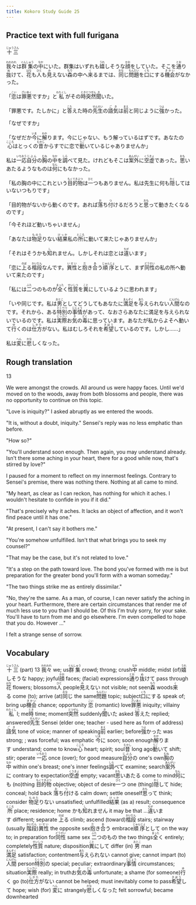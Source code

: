 ```yaml
---
title: Kokoro Study Guide 25
---
```


## Practice text with full furigana

<p>
<ruby><rb>十三</rb><rt>じゅうさん</rt></ruby>
</p>

<p>
<ruby><rb>我々</rb><rt>われわれ</rt></ruby>は<ruby><rb>群集</rb><rt>ぐんしゅう</rt></ruby>の<ruby><rb>中</rb><rt>なか</rt></ruby>にいた。群集はいずれも<ruby><rb>嬉</rb><rt>うれ</rt></ruby>しそうな<ruby><rb>顔</rb><rt>かお</rt></ruby>をしていた。そこを<ruby><rb>通</rb><rt>とお</rt></ruby>り<ruby><rb>抜</rb><rt>ぬ</rt></ruby>けて、<ruby><rb>花</rb><rt>はな</rt></ruby>も<ruby><rb>人</rb><rt>ひと</rt></ruby>も<ruby><rb>見</rb><rt>み</rt></ruby>えない<ruby><rb>森</rb><rt>もり</rt></ruby>の中へ<ruby><rb>来</rb><rt>く</rt></ruby>るまでは、<ruby><rb>同</rb><rt>おな</rt></ruby>じ<ruby><rb>問題</rb><rt>もんだい</rt></ruby>を<ruby><rb>口</rb><rt>くち</rt></ruby>にする<ruby><rb>機会</rb><rt>きかい</rt></ruby>がなかった。
</p>

<p>
「<ruby><rb>恋</rb><rt>こい</rt></ruby>は<ruby><rb>罪悪</rb><rt>ざいあく</rt></ruby>ですか」と<ruby><rb>私</rb><rt>わたくし</rt></ruby>がその<ruby><rb>時</rb><rt>とき</rt></ruby><ruby><rb>突然</rb><rt>とつぜん</rt></ruby><ruby><rb>聞</rb><rt>き</rt></ruby>いた。
</p>

<p>
「罪悪です。たしかに」と<ruby><rb>答</rb><rt>こた</rt></ruby>えた時の<ruby><rb>先生</rb><rt>せんせい</rt></ruby>の<ruby><rb>語気</rb><rt>ごき</rt></ruby>は<ruby><rb>前</rb><rt>まえ</rt></ruby>と同じように<ruby><rb>強</rb><rt>つよ</rt></ruby>かった。
</p>

<p>「なぜですか」</p>
<p>
「なぜだか<ruby><rb>今</rb><rt>いま</rt></ruby>に<ruby><rb>解</rb><rt>わか</rt></ruby>ります。今にじゃない、もう解っているはずです。あなたの<ruby><rb>心</rb><rt>こころ</rt></ruby>はとっくの<ruby><rb>昔</rb><rt>むかし</rt></ruby>からすでに恋で<ruby><rb>動</rb><rt>うご</rt></ruby>いているじゃありませんか」
</p>

<p>
私は<ruby><rb>一応</rb><rt>いちおう</rt></ruby><ruby><rb>自分</rb><rt>じぶん</rt></ruby>の<ruby><rb>胸</rb><rt>むね</rt></ruby>の<ruby><rb>中</rb><rt>なか</rt></ruby>を<ruby><rb>調</rb><rt>しら</rt></ruby>べて見た。けれどもそこは<ruby><rb>案外</rb><rt>あんがい</rt></ruby>に<ruby><rb>空虚</rb><rt>くうきょ</rt></ruby>であった。<ruby><rb>思</rb><rt>おも</rt></ruby>いあたるようなものは<ruby><rb>何</rb><rt>なん</rt></ruby>にもなかった。
</p>

<p>
「私の胸の中にこれという<ruby><rb>目的物</rb><rt>もくてきぶつ</rt></ruby>は<ruby><rb>一</rb><rt>ひと</rt></ruby>つもありません。私は先生に何も<ruby><rb>隠</rb><rt>かく</rt></ruby>してはいないつもりです」
</p>

<p>
「目的物がないから動くのです。あれば<ruby><rb>落</rb><rt>お</rt></ruby>ち<ruby><rb>付</rb><rt>つ</rt></ruby>けるだろうと<ruby><rb>思</rb><rt>おも</rt></ruby>って動きたくなるのです」
</p>

<p>「今それほど動いちゃいません」</p>
<p>
「あなたは<ruby><rb>物足</rb><rt>ものた</rt></ruby>りない<ruby><rb>結果</rb><rt>けっか</rt></ruby>私の<ruby><rb>所</rb><rt>ところ</rt></ruby>に動いて来たじゃありませんか」
</p>

<p>
「それはそうかも<ruby><rb>知</rb><rt>し</rt></ruby>れません。しかしそれは恋とは<ruby><rb>違</rb><rt>ちが</rt></ruby>います」
</p>

<p>
「恋に<ruby><rb>上</rb><rt>のぼ</rt></ruby>る<ruby><rb>楷段</rb><rt>かいだん</rt></ruby>なんです。<ruby><rb>異性</rb><rt>いせい</rt></ruby>と<ruby><rb>抱</rb><rt>だ</rt></ruby>き<ruby><rb>合</rb><rt>あ</rt></ruby>う<ruby><rb>順序</rb><rt>じゅんじょ</rt></ruby>として、まず<ruby><rb>同性</rb><rt>どうせい</rt></ruby>の私の所へ動いて来たのです」
</p>

<p>
「私には<ruby><rb>二</rb><rt>ふた</rt></ruby>つのものが<ruby><rb>全</rb><rt>まった</rt></ruby>く<ruby><rb>性質</rb><rt>せいしつ</rt></ruby>を<ruby><rb>異</rb><rt>こと</rt></ruby>にしているように思われます」
</p>

<p>
「いや同じです。私は<ruby><rb>男</rb><rt>おとこ</rt></ruby>としてどうしてもあなたに<ruby><rb>満足</rb><rt>まんぞく</rt></ruby>を<ruby><rb>与</rb><rt>あた</rt></ruby>えられない<ruby><rb>人間</rb><rt>にんげん</rt></ruby>なのです。それから、ある<ruby><rb>特別</rb><rt>とくべつ</rt></ruby>の<ruby><rb>事情</rb><rt>じじょう</rt></ruby>があって、なおさらあなたに満足を与えられないでいるのです。私は<ruby><rb>実際</rb><rt>じっさい</rt></ruby>お<ruby><rb>気</rb><rt>き</rt></ruby>の<ruby><rb>毒</rb><rt>どく</rt></ruby>に思っています。あなたが私からよそへ動いて<ruby><rb>行</rb><rt>ゆ</rt></ruby>くのは<ruby><rb>仕方</rb><rt>しかた</rt></ruby>がない。私はむしろそれを<ruby><rb>希望</rb><rt>きぼう</rt></ruby>しているのです。しかし……」
</p>

<p>
私は<ruby><rb>変</rb><rt>へん</rt></ruby>に<ruby><rb>悲</rb><rt>かな</rt></ruby>しくなった。
</p>


## Rough translation

13

We were amongst the crowds. All around us were happy faces. Until we'd moved on to the woods, away from both blossoms and people, there was no opportunity to continue on this topic.

"Love is iniquity?" I asked abruptly as we entered the woods.

"It is, without a doubt, iniquity." Sensei's reply was no less emphatic than before.

"How so?"

"You'll understand soon enough. Then again, you may understand already. Isn't there some aching in your heart, there for a good while now, that's stirred by love?"

I paused for a moment to reflect on my innermost feelings. Contrary to Sensei's premise, there was nothing there. Nothing at all came to mind.

"My heart, as clear as I can reckon, has nothing for which it aches. I wouldn't hesitate to confide in you if it did."

"That's precisely why it aches. It lacks an object of affection, and it won't find peace until it has one."

"At present, I can't say it bothers me."

"You're somehow unfulfilled. Isn't that what brings you to seek my counsel?"

"That may be the case, but it's not related to love."

"It's a step on the path toward love. The bond you've formed with me is but preparation for the greater bond you'll form with a woman someday."

"The two things strike me as entirely dissimilar."

"No, they're the same. As a man, of course, I can never satisfy the aching in your heart. Furthermore, there are certain circumstances that render me of much less use to you than I should be. Of this I'm truly sorry, for your sake. You'll have to turn from me and go elsewhere. I'm even compelled to hope that you do. However ..."

I felt a strange sense of sorrow. 


## Vocabulary

<p>
<span class="vocabstudy"><ruby><rb>十三</rb><rt>じゅうさん</rt></ruby>&nbsp;(part) 13</span>
<span class="vocabstudy"><ruby><rb>我々</rb><rt>われわれ</rt></ruby>&nbsp;we; us</span><span class="vocabstudy"><ruby><rb>群集</rb><rt>ぐんしゅう</rt></ruby>&nbsp;crowd; throng; crush</span><span class="vocabstudy"><ruby><rb>中</rb><rt>なか</rt></ruby>&nbsp;middle; midst (of)</span><span class="vocabstudy"><ruby><rb>嬉</rb><rt>うれ</rt></ruby>しそうな&nbsp;happy; joyful</span><span class="vocabstudy"><ruby><rb>顔</rb><rt>かお</rt></ruby>&nbsp;faces; (facial) expressions</span><span class="vocabstudy"><ruby><rb>通</rb><rt>とお</rt></ruby>り<ruby><rb>抜</rb><rt>ぬ</rt></ruby>けて&nbsp;pass through</span><span class="vocabstudy"><ruby><rb>花</rb><rt>はな</rt></ruby>&nbsp;flowers; blossoms</span><span class="vocabstudy"><ruby><rb>人</rb><rt>ひと</rt></ruby>&nbsp;people</span><span class="vocabstudy"><ruby><rb>見</rb><rt>み</rt></ruby>えない&nbsp;not visible; not seen</span><span class="vocabstudy"><ruby><rb>森</rb><rt>もり</rt></ruby>&nbsp;woods</span><span class="vocabstudy"><ruby><rb>来</rb><rt>く</rt></ruby>る&nbsp;come (to); arrive (at)</span><span class="vocabstudy"><ruby><rb>同</rb><rt>おな</rt></ruby>じ&nbsp;the same</span><span class="vocabstudy"><ruby><rb>問題</rb><rt>もんだい</rt></ruby>&nbsp;topic; subject</span><span class="vocabstudy"><ruby><rb>口</rb><rt>くち</rt></ruby>にする&nbsp;speak of; bring up</span><span class="vocabstudy"><ruby><rb>機会</rb><rt>きかい</rt></ruby>&nbsp;chance; opportunity</span>
<span class="vocabstudy"><ruby><rb>恋</rb><rt>こい</rt></ruby>&nbsp;(romantic) love</span><span class="vocabstudy"><ruby><rb>罪悪</rb><rt>ざいあく</rt></ruby>&nbsp;iniquity; villainy</span><span class="vocabstudy"><ruby><rb>私</rb><rt>わたくし</rt></ruby>&nbsp;I; me</span><span class="vocabstudy"><ruby><rb>時</rb><rt>とき</rt></ruby>&nbsp;time; moment</span><span class="vocabstudy"><ruby><rb>突然</rb><rt>とつぜん</rt></ruby>&nbsp;suddenly</span><span class="vocabstudy"><ruby><rb>聞</rb><rt>き</rt></ruby>いた&nbsp;asked</span>
<span class="vocabstudy"><ruby><rb>答</rb><rt>こた</rt></ruby>えた&nbsp;replied; answered</span><span class="vocabstudy"><ruby><rb>先生</rb><rt>せんせい</rt></ruby>&nbsp;Sensei (elder one; teacher - used here as form of address)</span><span class="vocabstudy"><ruby><rb>語気</rb><rt>ごき</rt></ruby>&nbsp;tone of voice; manner of speaking</span><span class="vocabstudy"><ruby><rb>前</rb><rt>まえ</rt></ruby>&nbsp;earlier; before</span><span class="vocabstudy"><ruby><rb>強</rb><rt>つよ</rt></ruby>かった&nbsp;was strong; ; was forceful; was emphatic</span>
<span class="vocabstudy"><ruby><rb>今</rb><rt>いま</rt></ruby>に&nbsp;soon; soon enough</span><span class="vocabstudy"><ruby><rb>解</rb><rt>わか</rt></ruby>ります&nbsp;understand; come to know</span><span class="vocabstudy"><ruby><rb>心</rb><rt>こころ</rt></ruby>&nbsp;heart; spirit; soul</span><span class="vocabstudy"><ruby><rb>昔</rb><rt>むかし</rt></ruby>&nbsp;long ago</span><span class="vocabstudy"><ruby><rb>動</rb><rt>うご</rt></ruby>いて&nbsp;shift; stir; operate</span>
<span class="vocabstudy"><ruby><rb>一応</rb><rt>いちおう</rt></ruby>&nbsp;once (over); for good measure</span><span class="vocabstudy"><ruby><rb>自分</rb><rt>じぶん</rt></ruby>の&nbsp;one's own</span><span class="vocabstudy"><ruby><rb>胸</rb><rt>むね</rt></ruby>の<ruby><rb>中</rb><rt>なか</rt></ruby>&nbsp;within one's breast; one's inner feelings</span><span class="vocabstudy"><ruby><rb>調</rb><rt>しら</rt></ruby>べて&nbsp;examine; search</span><span class="vocabstudy"><ruby><rb>案外</rb><rt>あんがい</rt></ruby>に&nbsp;contrary to expectation</span><span class="vocabstudy"><ruby><rb>空虚</rb><rt>くうきょ</rt></ruby>&nbsp;empty; vacant</span><span class="vocabstudy"><ruby><rb>思</rb><rt>おも</rt></ruby>いあたる&nbsp;come to mind</span><span class="vocabstudy"><ruby><rb>何</rb><rt>なん</rt></ruby>にも&nbsp;(no)thing</span>
<span class="vocabstudy"><ruby><rb>目的物</rb><rt>もくてきぶつ</rt></ruby>&nbsp;objective; object of desire</span><span class="vocabstudy"><ruby><rb>一</rb><rt>ひと</rt></ruby>つ&nbsp;one (thing)</span><span class="vocabstudy"><ruby><rb>隠</rb><rt>かく</rt></ruby>して&nbsp;hide; conceal; hold back</span>
<span class="vocabstudy"><ruby><rb>落</rb><rt>お</rt></ruby>ち<ruby><rb>付</rb><rt>つ</rt></ruby>ける&nbsp;calm down; settle oneself</span><span class="vocabstudy"><ruby><rb>思</rb><rt>おも</rt></ruby>って&nbsp;think; consider</span>
<span class="vocabstudy"><ruby><rb>物足</rb><rt>ものた</rt></ruby>りない&nbsp;unsatisfied; unfulfilled</span><span class="vocabstudy"><ruby><rb>結果</rb><rt>けっか</rt></ruby>&nbsp;(as a) result; consequence</span><span class="vocabstudy"><ruby><rb>所</rb><rt>ところ</rt></ruby>&nbsp;place; residence; home</span>
<span class="vocabstudy">かも<ruby><rb>知</rb><rt>し</rt></ruby>れません&nbsp;it may be that ...</span><span class="vocabstudy"><ruby><rb>違</rb><rt>ちが</rt></ruby>います&nbsp;different; separate</span>
<span class="vocabstudy"><ruby><rb>上</rb><rt>のぼ</rt></ruby>る&nbsp;climb; ascend (toward)</span><span class="vocabstudy"><ruby><rb>楷段</rb><rt>かいだん</rt></ruby>&nbsp;stairs; stairway (usually <ruby><rb>階段</rb><rt>かいだん</rt></ruby>)</span><span class="vocabstudy"><ruby><rb>異性</rb><rt>いせい</rt></ruby>&nbsp;the opposite sex</span><span class="vocabstudy"><ruby><rb>抱</rb><rt>だ</rt></ruby>き<ruby><rb>合</rb><rt>あ</rt></ruby>う&nbsp;embrace</span><span class="vocabstudy"><ruby><rb>順序</rb><rt>じゅんじょ</rt></ruby>として&nbsp;on the way to; in preparation for</span><span class="vocabstudy"><ruby><rb>同性</rb><rt>どうせい</rt></ruby>&nbsp;same sex</span>
<span class="vocabstudy"><ruby><rb>二</rb><rt>ふた</rt></ruby>つのもの&nbsp;the two things</span><span class="vocabstudy"><ruby><rb>全</rb><rt>まった</rt></ruby>く&nbsp;entirely; completely</span><span class="vocabstudy"><ruby><rb>性質</rb><rt>せいしつ</rt></ruby>&nbsp;nature; disposition</span><span class="vocabstudy"><ruby><rb>異</rb><rt>こと</rt></ruby>にして&nbsp;differ (in)</span>
<span class="vocabstudy"><ruby><rb>男</rb><rt>おとこ</rt></ruby>&nbsp;man</span><span class="vocabstudy"><ruby><rb>満足</rb><rt>まんぞく</rt></ruby>&nbsp;satisfaction; contentment</span><span class="vocabstudy"><ruby><rb>与</rb><rt>あた</rt></ruby>えられない&nbsp;cannot give; cannot impart (to)</span><span class="vocabstudy"><ruby><rb>人間</rb><rt>にんげん</rt></ruby>&nbsp;person</span><span class="vocabstudy"><ruby><rb>特別</rb><rt>とくべつ</rt></ruby>の&nbsp;special; peculiar; extraordinary</span><span class="vocabstudy"><ruby><rb>事情</rb><rt>じじょう</rt></ruby>&nbsp;circumstances; situation</span><span class="vocabstudy"><ruby><rb>実際</rb><rt>じっさい</rt></ruby>&nbsp;really; in truth</span><span class="vocabstudy">お<ruby><rb>気</rb><rt>き</rt></ruby>の<ruby><rb>毒</rb><rt>どく</rt></ruby>&nbsp;unfortunate; a shame (for someone)</span><span class="vocabstudy"><ruby><rb>行</rb><rt>ゆ</rt></ruby>く&nbsp;go (to)</span><span class="vocabstudy"><ruby><rb>仕方</rb><rt>しかた</rt></ruby>がない&nbsp;cannot be helped; must inevitably come to pass</span><span class="vocabstudy"><ruby><rb>希望</rb><rt>きぼう</rt></ruby>して&nbsp;hope; wish (for)</span>
<span class="vocabstudy"><ruby><rb>変</rb><rt>へん</rt></ruby>に&nbsp;strangely</span><span class="vocabstudy"><ruby><rb>悲</rb><rt>かな</rt></ruby>しくなった&nbsp;felt sorrowful; became downhearted</span>
</p>
